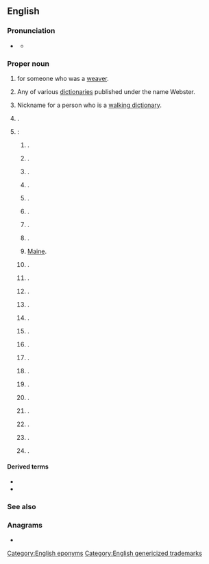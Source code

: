 {{also|webster}}
{{selfref|For the guide to Webster's dictionaries in Wiktionary, see [[Wiktionary:Webster]].}}
==English==
{{wikipedia}}

===Pronunciation===
* {{a|US}} {{IPA|en|/ˈwɛbstɚ/}}
** {{audio|en|LL-Q1860 (eng)-Vealhurl-Webster.wav|Audio (UK)}}

===Proper noun===
{{en-proper noun|~|s}}

# {{surname|en|A=An English occupational|from=occupations}} for someone who was a [[weaver]].
# Any of various [[dictionary|dictionaries]] published under the name Webster.
# {{lb|en|jocular}} Nickname for a person who is a [[walking dictionary]].
# {{place|en|locality|in the {{w|County of Grande Prairie No. 1}}, north-west|p/Alberta|c/Canada}}.
# {{place|en|number of places|c/USA}}:
## {{place|en|neighbourhood|city/San Diego|s/California}}.
## {{place|en|unincorporated community|co/Yolo County|c/California}}.
## {{place|en|minor city|co/Sumter County|s/Florida}}.
## {{place|en|unincorporated community|co/Hancock County|s/Illinois}}.
## {{place|en|twp/and/unincorporated community|therein, in|co/Wayne County|s/Indiana}}.
## {{place|en|minor city|co/Keokuk County|s/Iowa}}.
## {{place|en|unincorporated community|co/Madison County|s/Iowa}}.
## {{place|en|unincorporated community|co/Breckinridge County|s/Kentucky}}.
## {{former name of|en|Sabattus|dot=,}} [[Maine]].
## {{place|en|town/and/CDP|therein, in|co/Worcester County|s/Massachusetts}}.
## {{place|en|twp/and/unincorporated community|therein, in|co/Rice County|s/Minnesota}}.
## {{place|en|unincorporated community|co/Dodge County|s/Nebraska}}.
## {{place|en|town|co/Merrimack County|s/New Hampshire}}.
## {{place|en|town/and/village|therein, in|co/Monroe County|s/New York}}.
## {{place|en|town|co/Jackson County|s/North Carolina}}.
## {{place|en|unincorporated community|co/Ramsey County|s/North Dakota}}.
## {{place|en|unincorporated community|co/Darke County|s/Ohio}}.
## {{place|en|ghost town|co/Putnam County|s/Ohio}}.
## {{place|en|small city/county seat|co/Day County|s/South Dakota}}.
## {{place|en|city|co/Harris County|s/Texas}}.
## {{place|en|unincorporated community|co/Botetourt County|s/Virginia}}.
## {{place|en|unincorporated community|co/Taylor County|s/West Virginia}}.
## {{place|en|village|co/Burnett County|s/Wisconsin}}.
## {{place|en|town|co/Vernon County|s/Wisconsin}}. 

====Derived terms====
* {{l|en|Webster County}}
* {{l|en|Webster Parish}}

===See also===
{{col3|en|
|Webber
|Webb
}}

===Anagrams===
* {{anagrams|en|a=beerstw|bestrew|brewest}}

[[Category:English eponyms]]
[[Category:English genericized trademarks]]